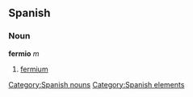 == Spanish == {{wikipediaAlt|fermium}}
=== Noun ===
'''fermio''' ''m''
# [[fermium]]

[[Category:Spanish nouns]]
[[Category:Spanish elements]]